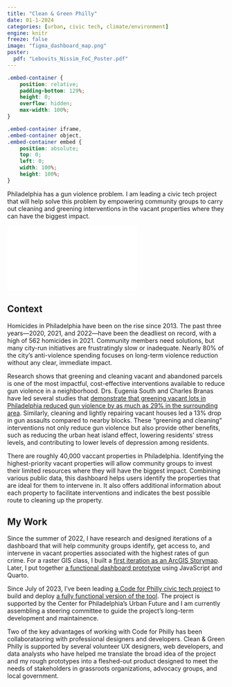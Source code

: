 ```yaml
---
title: "Clean & Green Philly"
date: 01-1-2024
categories: [urban, civic tech, climate/environment]
engine: knitr
freeze: false
image: "figma_dashboard_map.png"
poster:
  pdf: "Lebovits_Nissim_FoC_Poster.pdf"
---
```


```css
.embed-container {
    position: relative;
    padding-bottom: 129%;
    height: 0;
    overflow: hidden;
    max-width: 100%;
}

.embed-container iframe,
.embed-container object,
.embed-container embed {
    position: absolute;
    top: 0;
    left: 0;
    width: 100%;
    height: 100%;
}

```

Philadelphia has a gun violence problem. I am leading a civic tech project that will help solve this problem by empowering community groups to carry out cleaning and greening interventions in the vacant properties where they can have the biggest impact.

```{=html}
<!-- No changes needed for the embed-container -->
<div class="embed-container">
  <iframe src="`r rmarkdown::metadata$poster$pdf`" style="border: 2px"></iframe>
</div>
```

## Context

Homicides in Philadelphia have been on the rise since 2013. The past three years---2020, 2021, and 2022---have been the deadliest on record, with a high of 562 homicides in 2021. Community members need solutions, but many city-run initiatives are frustratingly slow or inadequate. Nearly 80% of the city's anti-violence spending focuses on long-term violence reduction without any clear, immediate impact.

Research shows that greening and cleaning vacant and abandoned parcels is one of the most impactful, cost-effective interventions available to reduce gun violence in a neighborhood. Drs. Eugenia South and Charles Branas have led several studies that [demonstrate that greening vacant lots in Philadelphia reduced gun violence by as much as 29% in the surrounding area](https://www.pnas.org/doi/10.1073/pnas.1718503115). Similarly, cleaning and lightly repairing vacant houses led a 13% drop in gun assaults compared to nearby blocks. These "greening and cleaning" interventions not only reduce gun violence but also provide other benefits, such as reducing the urban heat island effect, lowering residents' stress levels, and contributing to lower levels of depression among residents.

There are roughly 40,000 vaccant properties in Philadelphia. Identifying the highest-priority vacant properties will allow community groups to invest their limited resources where they will have the biggest impact. Combining various public data, this dashboard helps users identify the properties that are ideal for them to intervene in. It also offers additional information about each property to facilitate interventions and indicates the best possible route to cleaning up the property.

## My Work

Since the summer of 2022, I have research and designed iterations of a dashboard that will help community groups identify, get access to, and intervene in vacant properties associated with the highest rates of gun crime. For a raster GIS class, I built a [first iteration as an ArcGIS Storymap](https://storymaps.arcgis.com/stories/551f77d85a584705b97c41db7711ba1b). Later, I put together [a functional dashboard prototype](https://nlebovits.github.io/dashboard_demo_website/more_info.html) using JavaScript and Quarto. 

Since July of 2023, I've been leading [a Code for Philly civic tech project](https://github.com/CodeForPhilly/vacant-lots-proj) to build and deploy [a fully functional version of the tool](https://vacant-lots-proj.vercel.app/). The project is supported by the Center for Philadelphia's Urban Future and I am currently assembling a steering committee to guide the project's long-term development and maintainence.

Two of the key advantages of working with Code for Philly has been collaborataoring with professional designers and developers. Clean & Green Philly is supported by several volunteer UX designers, web developers, and data analysts who have helped me translate the broad idea of the project and my rough prototypes into a fleshed-out product designed to meet the needs of stakeholders in grassroots organizations, advocacy groups, and local government.


